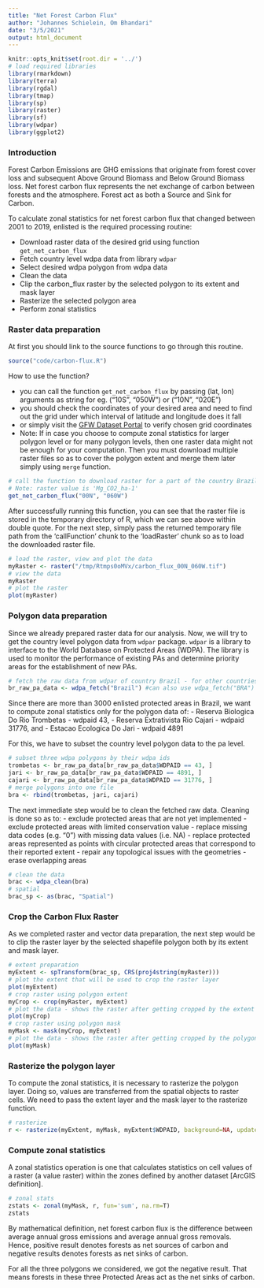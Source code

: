 ```yaml
---
title: "Net Forest Carbon Flux"
author: "Johannes Schielein, Om Bhandari"
date: "3/5/2021"
output: html_document
---
```


```r
knitr::opts_knit$set(root.dir = '../')
# load required libraries
library(rmarkdown)
library(terra)
library(rgdal)
library(tmap)
library(sp)
library(raster)
library(sf)
library(wdpar)
library(ggplot2)
```


### Introduction

Forest Carbon Emissions are GHG emissions that originate from forest cover loss and subsequent Above Ground Biomass and Below Ground Biomass loss. Net forest carbon flux represents the net exchange of carbon between forests and the atmosphere. Forest act as both a Source and Sink for Carbon. 


To calculate zonal statistics for net forest carbon flux that changed between 2001 to 2019, enlisted is the required processing routine:
  
  - Download raster data of the desired grid using function `get_net_carbon_flux`
  - Fetch country level wdpa data from library `wdpar`
  - Select desired wdpa polygon from wdpa data
  - Clean the data
  - Clip the carbon_flux raster by the selected polygon to its extent and mask layer
  - Rasterize the selected polygon area
  - Perform zonal statistics


### Raster data preparation

At first you should link to the source functions to go through this routine.
```r
source("code/carbon-flux.R")
```


How to use the function?

- you can call the function `get_net_carbon_flux` by passing (lat, lon) arguments as string for eg. ("10S", "050W") or ("10N", "020E")
- you should check the coordinates of your desired area and need to find out the grid under which interval of latitude and longitude does it fall
- or simply visit the [GFW Dataset Portal](https://data.globalforestwatch.org/datasets/net-forest-carbon-flux/data) to verify chosen grid coordinates
- Note: If in case you choose to compute zonal statistics for larger polygon level or for many polygon levels, then one raster data might not be enough for your computation. Then you must download multiple raster files so as to cover the polygon extent and merge them later simply using `merge` function.


```r

# call the function to download raster for a part of the country Brazil where we want to compute zonal statistics
# Note: raster value is 'Mg_CO2_ha-1'
get_net_carbon_flux("00N", "060W")
```

After successfully running this function, you can see that the raster file is stored in the temporary directory of R, which we can see above within double quote. For the next step, simply pass the returned temporary file path from the 'callFunction' chunk to the 'loadRaster' chunk so as to load the downloaded raster file.

```r

# load the raster, view and plot the data
myRaster <- raster("/tmp/Rtmps0oMVx/carbon_flux_00N_060W.tif")
# view the data
myRaster
# plot the raster
plot(myRaster)
```

### Polygon data preparation

Since we already prepared raster data for our analysis. Now, we will try to get the country level polygon data from `wdpar` package. `wdpar` is a library to interface to the World Database on Protected Areas (WDPA). The library is used to monitor the performance of existing PAs and determine priority areas for the establishment of new PAs.

```r

# fetch the raw data from wdpar of country Brazil - for other countries of your choice, simply provide the country name or the ISO name e.g. Gy for Guyana, COL for Colombia
br_raw_pa_data <- wdpa_fetch("Brazil") #can also use wdpa_fetch("BRA")
```

Since there are more than 3000 enlisted protected areas in Brazil, we want to compute zonal statistics only for the polygon data of:
  	- Reserva Biologica Do Rio Trombetas - wdpaid 43,
	- Reserva Extrativista Rio Cajari - wdpaid 31776, and
	- Estacao Ecologica Do Jari - wdpaid 4891

For this, we have to subset the country level polygon data to the pa level.

```r

# subset three wdpa polygons by their wdpa ids
trombetas <- br_raw_pa_data[br_raw_pa_data$WDPAID == 43, ]
jari <- br_raw_pa_data[br_raw_pa_data$WDPAID == 4891, ]
cajari <- br_raw_pa_data[br_raw_pa_data$WDPAID == 31776, ]
# merge polygons into one file
bra <- rbind(trombetas, jari, cajari)
```


The next immediate step would be to clean the fetched raw data. Cleaning is done so as to:
- exclude protected areas that are not yet implemented
- exclude protected areas with limited conservation value
- replace missing data codes (e.g. "0") with missing data values (i.e. NA)
- replace protected areas represented as points with circular protected areas that correspond to their reported extent
- repair any topological issues with the geometries
- erase overlapping areas

```r

# clean the data
brac <- wdpa_clean(bra)
# spatial 
brac_sp <- as(brac, "Spatial")
```



### Crop the Carbon Flux Raster

As we completed raster and vector data preparation, the next step would be to clip the raster layer by the selected shapefile polygon both by its extent and mask layer.

```r

# extent preparation
myExtent <- spTransform(brac_sp, CRS(proj4string(myRaster)))
# plot the extent that will be used to crop the raster layer
plot(myExtent)
# crop raster using polygon extent
myCrop <- crop(myRaster, myExtent)
# plot the data - shows the raster after getting cropped by the extent of polygon
plot(myCrop)
# crop raster using polygon mask
myMask <- mask(myCrop, myExtent)
# plot the data - shows the raster after getting cropped by the polygon mask
plot(myMask)
```



### Rasterize the polygon layer

To compute the zonal statistics, it is necessary to rasterize the polygon layer. Doing so, values are transferred from the spatial objects to raster cells. We need to pass the extent layer and the mask layer to the rasterize function.

```r

# rasterize
r <- rasterize(myExtent, myMask, myExtent$WDPAID, background=NA, update=FALSE, touches=is.lines(myExtent), cover=FALSE)
```


### Compute zonal statistics

A zonal statistics operation is one that calculates statistics on cell values of a raster (a value raster) within the zones defined by another dataset [ArcGIS definition].

```r

# zonal stats
zstats <- zonal(myMask, r, fun='sum', na.rm=T)
zstats
```
By mathematical definition, net forest carbon flux is the difference between average annual gross emissions and average annual gross removals. Hence, positive result denotes forests as net sources of carbon and negative results denotes forests as net sinks of carbon.

For all the three polygons we considered, we got the negative result. That means forests in these three Protected Areas act as the net sinks of carbon.
